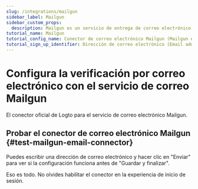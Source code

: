 ```yaml
---
slug: /integrations/mailgun
sidebar_label: Mailgun
sidebar_custom_props:
  description: Mailgun es un servicio de entrega de correo electrónico para enviar, recibir y rastrear correos electrónicos. (Mailgun is an email delivery service for sending, receiving, and tracking emails.)
tutorial_name: Mailgun
tutorial_config_name: Conector de correo electrónico Mailgun (Mailgun email connector)
tutorial_sign_up_identifier: Dirección de correo electrónico (Email address)
---
```




# Configura la verificación por correo electrónico con el servicio de correo Mailgun

El conector oficial de Logto para el servicio de correo electrónico Mailgun.

<GuideTip />

<Integration />

## Probar el conector de correo electrónico Mailgun \{#test-mailgun-email-connector}

Puedes escribir una dirección de correo electrónico y hacer clic en "Enviar" para ver si la configuración funciona antes de "Guardar y finalizar".

Eso es todo. No olvides <MainSiteUrl href="/connectors/email-connectors/#enable-email-sign-up-or-sign-in">habilitar el conector en la experiencia de inicio de sesión</MainSiteUrl>.
